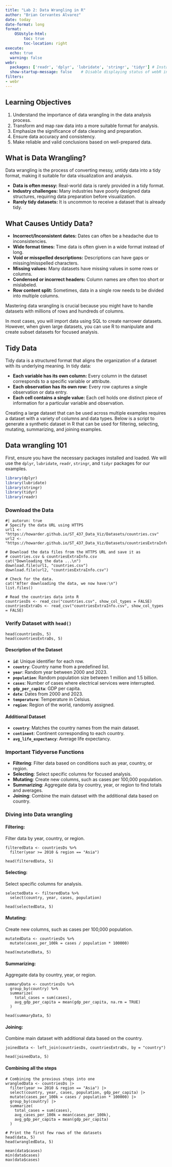 ```yaml
---
title: "Lab 2: Data Wrangling in R"
author: "Brian Cervantes Alvarez"
date: today
date-format: long
format: 
    OSUstyle-html:
        toc: true
        toc-location: right
execute: 
  echo: true
  warning: false
webr:
  packages: ['readr', 'dplyr', 'lubridate', 'stringr', 'tidyr'] # Install R packages on document open
  show-startup-message: false    # Disable displaying status of webR initialization
filters:
- webr
---
```


## Learning Objectives

1. Understand the importance of data wrangling in the data analysis process.
2. Transform and map raw data into a more suitable format for analysis.
3. Emphasize the significance of data cleaning and preparation.
4. Ensure data accuracy and consistency.
5. Make reliable and valid conclusions based on well-prepared data.

## What is Data Wrangling?

Data wrangling is the process of converting messy, untidy data into a tidy format, making it suitable for data visualization and analysis.

- **Data is often messy:** Real-world data is rarely provided in a tidy format.
- **Industry challenges:** Many industries have poorly designed data structures, requiring data preparation before visualization.
- **Rarely tidy datasets:** It is uncommon to receive a dataset that is already tidy.

## What Causes Untidy Data?

- **Incorrect/Inconsistent dates:** Dates can often be a headache due to inconsistencies.
- **Wide format times:** Time data is often given in a wide format instead of long.
- **Void or misspelled descriptions:** Descriptions can have gaps or missing/misspelled characters.
- **Missing values:** Many datasets have missing values in some rows or columns.
- **Condensed or incorrect headers:** Column names are often too short or mislabeled.
- **Row content split:** Sometimes, data in a single row needs to be divided into multiple columns.

Mastering data wrangling is crucial because you might have to handle datasets with millions of rows and hundreds of columns. 

In most cases, you will import data using SQL to create narrower datasets. However, when given large datasets, you can use R to manipulate and create subset datasets for focused analysis.

## Tidy Data

Tidy data is a structured format that aligns the organization of a dataset with its underlying meaning. In tidy data:

- **Each variable has its own column:** Every column in the dataset corresponds to a specific variable or attribute.
- **Each observation has its own row:** Every row captures a single observation or data entry.
- **Each cell contains a single value:** Each cell holds one distinct piece of information for a particular variable and observation.

Creating a large dataset that can be used across multiple examples requires a dataset with a variety of columns and data types. Below is a script to generate a synthetic dataset in R that can be used for filtering, selecting, mutating, summarizing, and joining examples.

## Data wrangling 101

First, ensure you have the necessary packages installed and loaded. We will use the `dplyr`, `lubridate`, `readr`, `stringr`, and `tidyr` packages for our examples.
```r
library(dplyr)
library(lubridate)
library(stringr)
library(tidyr)
library(readr)
```

### Download the Data

```webr-r
#| autorun: true
# Specify the data URL using HTTPS
url1 <- "https://howarder.github.io/ST_437_Data_Viz/Datasets/countries.csv"
url2 <- "https://howarder.github.io/ST_437_Data_Viz/Datasets/countriesExtraInfo.csv"

# Download the data files from the HTTPS URL and save it as
# countries.csv & countriesExtraInfo.csv
cat("Downloading the data ...\n")
download.file(url1, "countries.csv")
download.file(url2, "countriesExtraInfo.csv")

# Check for the data.
cat("After downloading the data, we now have:\n")
list.files()

# Read the countries data into R
countriesDs <- read_csv("countries.csv", show_col_types = FALSE)
countriesExtraDs <- read_csv("countriesExtraInfo.csv", show_col_types = FALSE)
```

### Verify Dataset with `head()`

```webr-r
head(countriesDs, 5)
head(countriesExtraDs, 5)
```

#### Description of the Dataset
- **`id`**: Unique identifier for each row.
- **`country`**: Country name from a predefined list.
- **`year`**: Random year between 2000 and 2023.
- **`population`**: Random population size between 1 million and 1.5 billion.
- **`cases`**: Number of cases where electrical services were interrupted.
- **`gdp_per_capita`**: GDP per capita.
- **`date`**: Dates from 2000 and 2023.
- **`temperature`**: Temperature in Celsius.
- **`region`**: Region of the world, randomly assigned.

#### Additional Dataset
- **`country`**: Matches the country names from the main dataset.
- **`continent`**: Continent corresponding to each country.
- **`avg_life_expectancy`**: Average life expectancy.

### Important Tidyverse Functions
- **Filtering**: Filter data based on conditions such as year, country, or region.
- **Selecting**: Select specific columns for focused analysis.
- **Mutating**: Create new columns, such as cases per 100,000 population.
- **Summarizing**: Aggregate data by country, year, or region to find totals and averages.
- **Joining**: Combine the main dataset with the additional data based on country.


### Diving into Data wrangling

#### Filtering: 
Filter data by year, country, or region.
```webr-r
filteredData <- countriesDs %>%
  filter(year >= 2010 & region == "Asia")

head(filteredData, 5)
```

#### Selecting: 
Select specific columns for analysis.
```webr-r
selectedData <- filteredData %>%
  select(country, year, cases, population)

head(selectedData, 5)
```

#### Mutating: 
Create new columns, such as cases per 100,000 population.
```webr-r
mutatedData <- countriesDs %>%
  mutate(cases_per_100k = cases / population * 100000)

head(mutatedData, 5)
```

#### Summarizing: 
Aggregate data by country, year, or region.
```webr-r
summaryData <- countriesDs %>%
  group_by(country) %>%
  summarize(
    total_cases = sum(cases),
    avg_gdp_per_capita = mean(gdp_per_capita, na.rm = TRUE)
  )

head(summaryData, 5)
```

#### Joining: 
Combine main dataset with additional data based on the country.
```webr-r
joinedData <- left_join(countriesDs, countriesExtraDs, by = "country")

head(joinedData, 5)
```

#### Combining all the steps
```webr-r
# Combining the previous steps into one
wrangledData <- countriesDs |>
  filter(year >= 2010 & region == "Asia") |>
  select(country, year, cases, population, gdp_per_capita) |>
  mutate(cases_per_100k = cases / population * 100000) |>
  group_by(country) |>
  summarize(
    total_cases = sum(cases),
    avg_cases_per_100k = mean(cases_per_100k),
    avg_gdp_per_capita = mean(gdp_per_capita)
  )

# Print the first few rows of the datasets
head(data, 5)
head(wrangledData, 5)

mean(data$cases)
min(data$cases)
max(data$cases)

```

